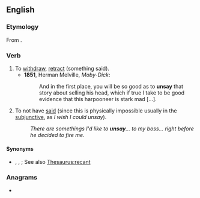 ==English==

===Etymology===
From {{prefix|en|un|say}}.

===Verb===
{{en-verb|unsays|unsaying|unsaid}}

# To [[withdraw]], [[retract]] (something said).
#* '''1851''', Herman Melville, ''Moby-Dick'':
#*: And in the first place, you will be so good as to '''unsay''' that story about selling his head, which if true I take to be good evidence that this harpooneer is stark mad [...].
# To not have [[said]] (since this is physically impossible usually in the [[subjunctive]], as ''I wish I could unsay'').
#: ''There are somethings I'd like to '''unsay'''... to my boss... right before he decided to fire me.''

====Synonyms====
* {{sense|retract something said}} {{l|en|retract}}, {{l|en|take back}}, {{l|en|unspeak}}; See also [[Thesaurus:recant]]

===Anagrams===
* {{anagrams|en|a=ansuy|anyus|yuans}}